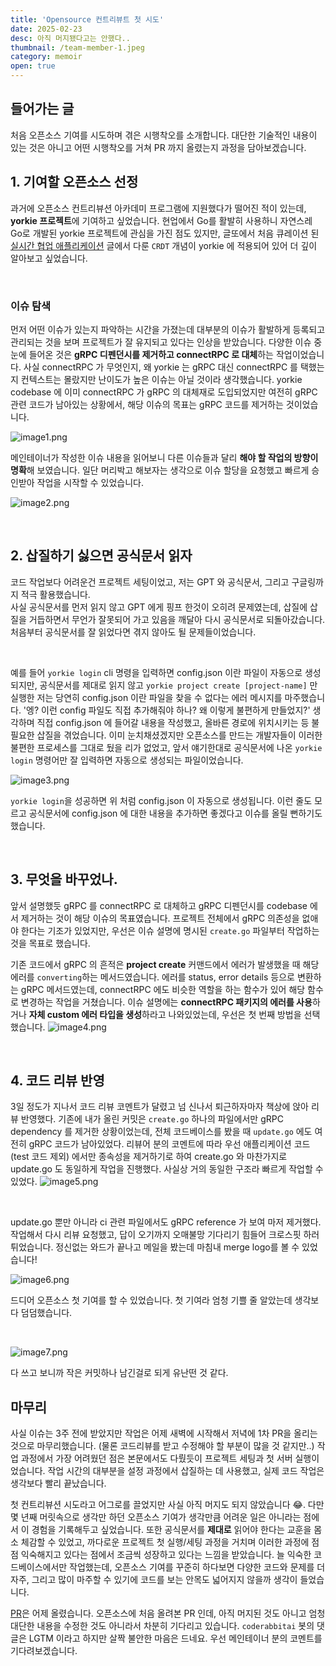 ```yaml
---
title: 'Opensource 컨트리뷰트 첫 시도'
date: 2025-02-23
desc: 아직 머지됐다고는 안했다..
thumbnail: /team-member-1.jpeg
category: memoir
open: true
---
```


## 들어가는 글

처음 오픈소스 기여를 시도하며 겪은 시행착오를 소개합니다.
대단한 기술적인 내용이 있는 것은 아니고 어떤 시행착오를 거쳐 PR 까지 올렸는지 과정을 담아보겠습니다.

## 1. 기여할 오픈소스 선정

과거에 오픈소스 컨트리뷰션 아카데미 프로그램에 지원했다가 떨어진 적이 있는데, **yorkie 프로젝트**에 기여하고 싶었습니다.
현업에서 Go를 활발히 사용하니 자연스레 Go로 개발된 yorkie 프로젝트에 관심을 가진 점도 있지만,
글또에서 처음 큐레이션 된 [실시간 협업 애플리케이션](https://junior-datalist.tistory.com/385) 글에서 다룬 `CRDT` 개념이 yorkie 에 적용되어
있어 더 깊이 알아보고 싶었습니다.

<br />

### 이슈 탐색

먼저 어떤 이슈가 있는지 파악하는 시간을 가졌는데 대부분의 이슈가 활발하게 등록되고 관리되는 것을 보며 프로젝트가 잘 유지되고 있다는 인상을 받았습니다.
다양한 이슈 중 눈에 들어온 것은 **gRPC 디펜던시를 제거하고 connectRPC 로 대체**하는 작업이었습니다.
사실 connectRPC 가 무엇인지, 왜 yorkie 는 gRPC 대신 connectRPC 를 택했는지 컨텍스트는 몰랐지만 난이도가 높은 이슈는 아닐 것이라 생각했습니다.
yorkie codebase 에 이미 connectRPC 가 gRPC 의 대체재로 도입되었지만 여전히 gRPC 관련 코드가 남아있는 상황에서,
해당 이슈의 목표는 gRPC 코드를 제거하는 것이었습니다.

![image1.png](./image1.png)

메인테이너가 작성한 이슈 내용을 읽어보니 다른 이슈들과 달리 **해야 할 작업의 방향이 명확**해 보였습니다.
일단 머리박고 해보자는 생각으로 이슈 할당을 요청했고 빠르게 승인받아 작업을 시작할 수 있었습니다.

![image2.png](./image2.png)

<br/>

## 2. 삽질하기 싫으면 공식문서 읽자

코드 작업보다 어려운건 프로젝트 세팅이었고, 저는 GPT 와 공식문서, 그리고 구글링까지 적극 활용했습니다. <br/>
사실 공식문서를 먼저 읽지 않고 GPT 에게 핑프 한것이 오히려 문제였는데, 삽질에 삽질을 거듭하면서 무언가 잘못되어 가고 있음을 깨달아
다시 공식문서로 되돌아갔습니다. 처음부터 공식문서를 잘 읽었다면 겪지 않아도 될 문제들이었습니다.

<br />

예를 들어 `yorkie login` cli 명령을 입력하면 config.json 이란 파일이 자동으로 생성되지만, 공식문서를 제대로 읽지 않고
`yorkie project create [project-name]` 만 실행한 저는 당연히 config.json 이란 파일을 찾을 수 없다는 에러 메시지를 마주했습니다.
'엥? 이런 config 파일도 직접 추가해줘야 하나? 왜 이렇게 불편하게 만들었지?' 생각하며 직접 config.json 에 들어갈 내용을 작성했고,
올바른 경로에 위치시키는 등 불필요한 삽질을 겪었습니다.
이미 눈치채셨겠지만 오픈소스를 만드는 개발자들이 이러한 불편한 프로세스를 그대로 뒀을 리가 없었고,
앞서 얘기한대로 공식문서에 나온 `yorkie login` 명령어만 잘 입력하면 자동으로 생성되는 파일이었습니다.

![image3.png](./image3.png)

`yorkie login`을 성공하면 위 처럼 config.json 이 자동으로 생성됩니다.
이런 줄도 모르고 공식문서에 config.json 에 대한 내용을 추가하면 좋겠다고 이슈를 올릴 뻔하기도 했습니다.

<br />

## 3. 무엇을 바꾸었나.
앞서 설명했듯 gRPC 를 connectRPC 로 대체하고 gRPC 디펜던시를 codebase 에서 제거하는 것이 해당 이슈의 목표였습니다.
프로젝트 전체에서 gRPC 의존성을 없애야 한다는 기조가 있었지만, 우선은 이슈 설명에 명시된 `create.go` 파일부터 작업하는 것을 목표로 했습니다.

기존 코드에서 gRPC 의 흔적은 **project create** 커맨드에서 에러가 발생했을 때 해당 에러를 `converting`하는 메서드였습니다.
에러를 status, error details 등으로 변환하는 gRPC 메서드였는데, connectRPC 에도 비슷한 역할을 하는 함수가 있어 해당 함수로 변경하는 작업을 거쳤습니다.
이슈 설명에는 **connectRPC 패키지의 에러를 사용**하거나 **자체 custom 에러 타입을 생성**하라고 나와있었는데, 우선은 첫 번째 방법을 선택했습니다.
![image4.png](./image4.png)

<br />

## 4. 코드 리뷰 반영
3일 정도가 지나서 코드 리뷰 코멘트가 달렸고 넘 신나서 퇴근하자마자 책상에 앉아 리뷰 반영했다.
기존에 내가 올린 커밋은 `create.go` 하나의 파일에서만 gRPC dependency 를 제거한 상황이었는데, 전체 코드베이스를 봤을 때 `update.go` 에도 여전히 gRPC 코드가 남아있었다.
리뷰어 분의 코멘트에 따라 우선 애플리케이션 코드 (test 코드 제외) 에서만 종속성을 제거하기로 하여 create.go 와 마찬가지로 update.go 도 동일하게 작업을 진행했다.
사실상 거의 동일한 구조라 빠르게 작업할 수 있었다.
![image5.png](./image5.png)

<br/>

update.go 뿐만 아니라 ci 관련 파일에서도 gRPC reference 가 보여 마저 제거했다. 작업해서 다시 리뷰 요청했고, 답이 오기까지 오매불망 기다리기 힘들어 크로스핏 하러 튀었습니다.
정신없는 와드가 끝나고 메일을 봤는데 마침내 merge logo를 볼 수 있었습니다!

![image6.png](./image6.png)

드디어 오픈소스 첫 기여를 할 수 있었습니다. 첫 기여라 엄청 기쁠 줄 알았는데 생각보다 덤덤했습니다.

<br/>


![image7.png](./image7.png)

다 쓰고 보니까 작은 커밋하나 남긴걸로 되게 유난떤 것 같다.


## 마무리

사실 이슈는 3주 전에 받았지만 작업은 어제 새벽에 시작해서 저녁에 1차 PR을 올리는 것으로 마무리했습니다.
(물론 코드리뷰를 받고 수정해야 할 부분이 많을 것 같지만..)
작업 과정에서 가장 어려웠던 점은 본문에서도 다뤘듯이 프로젝트 세팅과 첫 서버 실행이었습니다.
작업 시간의 대부분을 설정 과정에서 삽질하는 데 사용했고, 실제 코드 작업은 생각보다 빨리 끝났습니다.

첫 컨트리뷰션 시도라고 어그로를 끌었지만 사실 아직 머지도 되지 않았습니다 😂.
다만 몇 년째 머릿속으로 생각만 하던 오픈소스 기여가 생각만큼 어려운 일은 아니라는 점에서 이 경험을 기록해두고 싶었습니다.
또한 공식문서를 **제대로** 읽어야 한다는 교훈을 몸소 체감할 수 있었고, 까다로운 프로젝트 첫 실행/세팅 과정을 거치며 이러한 과정에 점점 익숙해지고 있다는 점에서 조금씩 성장하고 있다는 느낌을 받았습니다.
늘 익숙한 코드베이스에서만 작업했는데, 오픈소스 기여를 꾸준히 하다보면 다양한 코드와 문제를 더 자주, 그리고 많이 마주할 수 있기에 코드를 보는 안목도 넓어지지 않을까 생각이 들었습니다.

[PR](https://github.com/yorkie-team/yorkie/pull/1167)은 어제 올렸습니다. 오픈소스에 처음 올려본 PR 인데, 아직 머지된 것도 아니고 엄청 대단한 내용을 수정한 것도 아니라서 차분히 기다리고 있습니다.
`coderabbitai` 봇의 댓글은 LGTM 이라고 하지만 살짝 불안한 마음은 드네요. 우선 메인테이너 분의 코멘트를 기다려보겠습니다.

